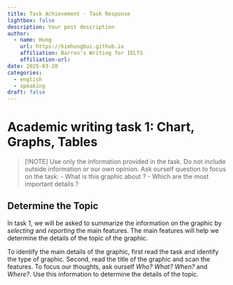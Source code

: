 ```yaml
---
title: Task Achievement - Task Response
lightbox: false
description: Your post description
author:
  - name: Hung
    url: https://kimhungbui.github.io
    affiliation: Barron's Writing for IELTS
    affiliation-url: 
date: 2025-03-20
categories:
  - english
  - speaking
draft: false
---
```


# Academic writing task 1: Chart, Graphs, Tables

> [!NOTE] 
> Use only the information provided in the task. Do not include outside information or our own opinion.
> Ask ourself question to focus on the task:
> - What is this graphic about ?
> - Which are the most important details ?

## Determine the Topic

In task 1, we will be asked to summarize the information on the graphic by _selecting_ and _reporting_ the main features. The main features will help we determine the details of the topic of the graphic.

To identify the main details of the graphic, first read the task and identify the type of graphic. Second, read the title of the graphic and scan the features. To focus our thoughts, ask ourself _Who? What? When?_ and _Where?_.  Use this information to determine the details of the topic.


